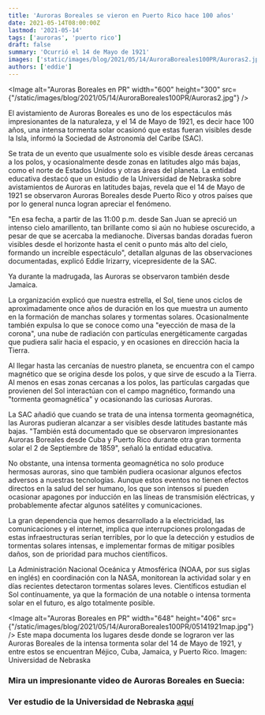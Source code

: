 ```yaml
---
title: 'Auroras Boreales se vieron en Puerto Rico hace 100 años'
date: 2021-05-14T08:00:00Z
lastmod: '2021-05-14'
tags: ['auroras', 'puerto rico']
draft: false
summary: 'Ocurrió el 14 de Mayo de 1921'
images: ['static/images/blog/2021/05/14/AuroraBoreales100PR/Auroras2.jpg']
authors: ['eddie']
---
```


<Image
  alt="Auroras Boreales en PR" width="600"  height="300"
  src={"/static/images/blog/2021/05/14/AuroraBoreales100PR/Auroras2.jpg"}
/>

El avistamiento de Auroras Boreales es uno de los espectáculos más impresionantes de la naturaleza, y el 14 de Mayo de 1921, es decir hace 100 años, una intensa tormenta solar ocasionó que estas fueran visibles desde la Isla, informó la Sociedad de Astronomía del Caribe (SAC).

Se trata de un evento que usualmente solo es visible desde áreas cercanas a los polos, y ocasionalmente desde zonas en latitudes algo más bajas, como el norte de Estados Unidos y otras áreas del planeta. La entidad educativa destacó que un estudio de la Universidad de Nebraska sobre avistamientos de Auroras en latitudes bajas, revela que el 14 de Mayo de 1921 se observaron Auroras Boreales desde Puerto Rico y otros países que por lo general nunca logran apreciar el fenómeno.

"En esa fecha, a partir de las 11:00 p.m. desde San Juan se apreció un intenso cielo amarillento, tan brillante como si aún no hubiese oscurecido, a pesar de que se acercaba la medianoche. Diversas bandas doradas fueron visibles desde el horizonte hasta el cenit o punto más alto del cielo, formando un increíble espectáculo", detallan algunas de las observaciones documentadas, explicó Eddie Irizarry, vicepresidente de la SAC.

Ya durante la madrugada, las Auroras se observaron también desde Jamaica.

La organización explicó que nuestra estrella, el Sol, tiene unos ciclos de aproximadamente once años de duración en los que muestra un aumento en la formación de manchas solares y tormentas solares. Ocasionalmente también expulsa lo que se conoce como una "eyección de masa de la corona", una nube de radiación con partículas energéticamente cargadas que pudiera salir hacia el espacio, y en ocasiones en dirección hacia la Tierra.

Al llegar hasta las cercanías de nuestro planeta, se encuentra con el campo magnético que se origina desde los polos, y que sirve de escudo a la Tierra. Al menos en esas zonas cercanas a los polos, las partículas cargadas que provienen del Sol interactúan con el campo magnético, formando una "tormenta geomagnética" y ocasionando las curiosas Auroras.

La SAC añadió que cuando se trata de una intensa tormenta geomagnética, las Auroras pudieran alcanzar a ser visibles desde latitudes bastante más bajas. "También está documentado que se observaron impresionantes Auroras Boreales desde Cuba y Puerto Rico durante otra gran tormenta solar el 2 de Septiembre de 1859", señaló la entidad educativa.

No obstante, una intensa tormenta geomagnética no solo produce hermosas auroras, sino que también pudiera ocasionar algunos efectos adversos a nuestras tecnologías. Aunque estos eventos no tienen efectos directos en la salud del ser humano, los que son intensos sí pueden ocasionar apagones por inducción en las líneas de transmisión eléctricas, y probablemente afectar algunos satélites y comunicaciones.

La gran dependencia que hemos desarrollado a la electricidad, las comunicaciones y el internet, implica que interrupciones prolongadas de estas infraestructuras serían terribles, por lo que la detección y estudios de tormentas solares intensas, e implementar formas de mitigar posibles daños, son de prioridad para muchos científicos.

La Administración Nacional Oceánica y Atmosférica (NOAA, por sus siglas en inglés) en coordinación con la NASA, monitorean la actividad solar y en días recientes detectaron tormentas solares leves. Científicos estudian el Sol contínuamente, ya que la formación de una notable o intensa tormenta solar en el futuro, es algo totalmente posible.

<Image
  alt="Auroras Boreales en PR" width="648"  height="406"
  src={"/static/images/blog/2021/05/14/AuroraBoreales100PR/05141921map.jpg"}
/>
<ImageCaption>
  Este mapa documenta los lugares desde donde se lograron ver las Auroras Boreales de la intensa
  tormenta solar del 14 de Mayo de 1921, y entre estos se encuentran Méjico, Cuba, Jamaica, y Puerto
  Rico. Imagen: Universidad de Nebraska
</ImageCaption>

### Mira un impresionante video de Auroras Boreales en Suecia:

<ResponsiveReactPlayer url="https://youtu.be/as6foAVe4-I" />

### Ver estudio de la Universidad de Nebraska [aquí](https://digitalcommons.unl.edu/cgi/viewcontent.cgi?referer=https://en.m.wikipedia.org/&httpsredir=1&article=1003&context=usafresearch&sei-redir=1&referer=http%3A%252%2Fwww.google.com.au%2Furl%3Fsa%3Dt%26rct%3Dj%26q%3Dgreat%2520geomagnetic%2520storm%2520may%25201921%26source%3Dweb%26cd%3D2%26cad%3Drja%26ved%3D0CDwQFjAB%26url%3Dhttp%253A%252F%252Fdigitalcommons.unl.edu%252Fcgi%252Fviewcontent.cgi%253Farticle%253D1003%2526context%253Dusafresearch%26ei%3DXXzQUP2tFaWhiAeZ34GYAw%26usg%3DAFQjCNHr5qruFqjcc8OXq_Piiw9fn7X9pw%26bvm%3Dbv.1355534169%2Cd.dGY#search=%22great%20geomagnetic%20storm%20may%201921%22)
